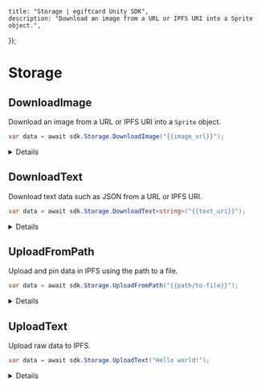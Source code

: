 
	title: "Storage | egiftcard Unity SDK",
	description: "Download an image from a URL or IPFS URI into a Sprite object.",
});

# Storage

## DownloadImage

Download an image from a URL or IPFS URI into a `Sprite` object.

```csharp
var data = await sdk.Storage.DownloadImage("{{image_url}}");
```

<Details summary="Configuration">

#### imageUri

An IPFS URI or a URL that points to an image.

Must be a `string`.

### Return Value

Returns a [Sprite](https://docs.unity3d.com/Manual/Sprites.html).

</Details>

## DownloadText

Download text data such as JSON from a URL or IPFS URI.

```csharp
var data = await sdk.Storage.DownloadText<string>("{{text_uri}}");
```

<Details summary="Configuration">

#### Data type (generic type)

The type of data to return. Any type that can be deserialized with `JsonConvert.DeserializeObject`.

#### textUri

An IPFS URI or a URL that points to data.

Must be a `string`.

### Return Value

Returns the data as the specified type.

</Details>

## UploadFromPath

Upload and pin data in IPFS using the path to a file.

```csharp
var data = await sdk.Storage.UploadFromPath("{{path/to-file}}");
```

<Details summary="Configuration">

#### path

The path to the file to upload.

Must be a `string`.

</Details>

## UploadText

Upload raw data to IPFS.

```csharp
var data = await sdk.Storage.UploadText("Hello world!");
```

<Details summary="Configuration">

#### text

The text to upload.

Must be a `string`.

</Details>
